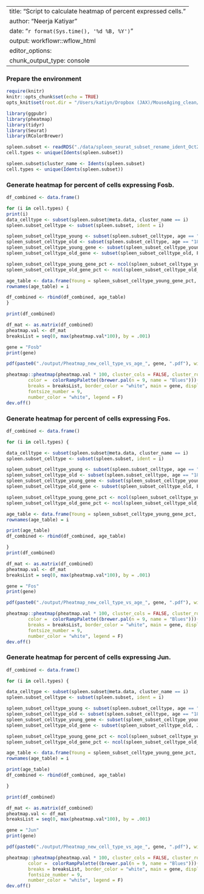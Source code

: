 
---
title: "Script to calculate heatmap of percent expressed cells."
author: "Neerja Katiyar"
date: "`r format(Sys.time(), '%d %B, %Y')`"
output: workflowr::wflow_html
editor_options:
  chunk_output_type: console
---

### Prepare the environment
```r
require(knitr)
knitr::opts_chunk$set(echo = TRUE)
opts_knit$set(root.dir = "/Users/katiyn/Dropbox (JAX)/MouseAging_clean/Mice_aging_NK_resubmission/code/") #set root dir!
```


```r
library(ggpubr)
library(pheatmap)
library(tidyr)
library(Seurat)
library(RColorBrewer)
```

```r
spleen.subset <- readRDS("./data/spleen_seurat_subset_rename_ident_Oct24.rds")
cell.types <- unique(Idents(spleen.subset))

spleen.subset$cluster_name <- Idents(spleen.subset)
cell.types <- unique(Idents(spleen.subset))
```

### Generate heatmap for percent of cells expressing Fosb.
```r
df_combined <- data.frame()

for (i in cell.types) {
print(i)
data_celltype <- subset(spleen.subset@meta.data, cluster_name == i)
spleen.subset_celltype <- subset(spleen.subset, ident = i)

spleen_subset_celltype_young <- subset(spleen.subset_celltype, age == "3m")
spleen_subset_celltype_old <- subset(spleen.subset_celltype, age == "18m")
spleen_subset_celltype_young_gene <- subset(spleen_subset_celltype_young, Fosb > 0)
spleen_subset_celltype_old_gene <- subset(spleen_subset_celltype_old, Fosb > 0)

spleen_subset_celltype_young_gene_pct <- ncol(spleen_subset_celltype_young_gene)/ncol(spleen_subset_celltype_young)
spleen_subset_celltype_old_gene_pct <- ncol(spleen_subset_celltype_old_gene)/ncol(spleen_subset_celltype_old)

age_table <- data.frame(Young = spleen_subset_celltype_young_gene_pct, Aged = spleen_subset_celltype_old_gene_pct)
rownames(age_table) = i

df_combined <- rbind(df_combined, age_table)
}

print(df_combined)

df_mat <- as.matrix(df_combined)
pheatmap.val <- df_mat
breaksList = seq(0, max(pheatmap.val*100), by = .001)

gene = "Fosb"
print(gene)

pdf(paste0("./output/Pheatmap_new_cell_type_vs_age_", gene, ".pdf"), width = 4)

pheatmap::pheatmap(pheatmap.val * 100, cluster_cols = FALSE, cluster_rows = FALSE,
        color =  colorRampPalette((brewer.pal(n = 9, name = "Blues")))(length(breaksList)),
        breaks = breaksList, border_color = "white", main = gene, display_numbers = T,
        fontsize_number = 9,
        number_color = "white", legend = F)
dev.off()
```

### Generate heatmap for percent of cells expressing Fos.
```r
df_combined <- data.frame()

for (i in cell.types) {

data_celltype <- subset(spleen.subset@meta.data, cluster_name == i)
spleen.subset_celltype <- subset(spleen.subset, ident = i)

spleen_subset_celltype_young <- subset(spleen.subset_celltype, age == "3m")
spleen_subset_celltype_old <- subset(spleen.subset_celltype, age == "18m")
spleen_subset_celltype_young_gene <- subset(spleen_subset_celltype_young, Fos > 0)
spleen_subset_celltype_old_gene <- subset(spleen_subset_celltype_old, Fos > 0)

spleen_subset_celltype_young_gene_pct <- ncol(spleen_subset_celltype_young_gene)/ncol(spleen_subset_celltype_young)
spleen_subset_celltype_old_gene_pct <- ncol(spleen_subset_celltype_old_gene)/ncol(spleen_subset_celltype_old)

age_table <- data.frame(Young = spleen_subset_celltype_young_gene_pct, Aged = spleen_subset_celltype_old_gene_pct)
rownames(age_table) = i

print(age_table)
df_combined <- rbind(df_combined, age_table)

}
print(df_combined)

df_mat <- as.matrix(df_combined)
pheatmap.val <- df_mat
breaksList = seq(0, max(pheatmap.val*100), by = .001)

gene = "Fos"
print(gene)

pdf(paste0("./output/Pheatmap_new_cell_type_vs_age_", gene, ".pdf"), width = 4)

pheatmap::pheatmap(pheatmap.val * 100, cluster_cols = FALSE, cluster_rows = FALSE,
        color =  colorRampPalette((brewer.pal(n = 9, name = "Blues")))(length(breaksList)),
        breaks = breaksList, border_color = "white", main = gene, display_numbers = T,
        fontsize_number = 9,
        number_color = "white", legend = F)
dev.off()
```

### Generate heatmap for percent of cells expressing Jun.
```r

df_combined <- data.frame()

for (i in cell.types) {

data_celltype <- subset(spleen.subset@meta.data, cluster_name == i)
spleen.subset_celltype <- subset(spleen.subset, ident = i)

spleen_subset_celltype_young <- subset(spleen.subset_celltype, age == "3m")
spleen_subset_celltype_old <- subset(spleen.subset_celltype, age == "18m")
spleen_subset_celltype_young_gene <- subset(spleen_subset_celltype_young, Jun > 0)
spleen_subset_celltype_old_gene <- subset(spleen_subset_celltype_old, Jun > 0)

spleen_subset_celltype_young_gene_pct <- ncol(spleen_subset_celltype_young_gene)/ncol(spleen_subset_celltype_young)
spleen_subset_celltype_old_gene_pct <- ncol(spleen_subset_celltype_old_gene)/ncol(spleen_subset_celltype_old)

age_table <- data.frame(Young = spleen_subset_celltype_young_gene_pct, Aged = spleen_subset_celltype_old_gene_pct)
rownames(age_table) = i

print(age_table)
df_combined <- rbind(df_combined, age_table)

}

print(df_combined)

df_mat <- as.matrix(df_combined)
pheatmap.val <- df_mat
breaksList = seq(0, max(pheatmap.val*100), by = .001)

gene = "Jun"
print(gene)

pdf(paste0("./output/Pheatmap_new_cell_type_vs_age_", gene, ".pdf"), width = 4)

pheatmap::pheatmap(pheatmap.val * 100, cluster_cols = FALSE, cluster_rows = FALSE,
        color =  colorRampPalette((brewer.pal(n = 9, name = "Blues")))(length(breaksList)),
        breaks = breaksList, border_color = "white", main = gene, display_numbers = T,
        fontsize_number = 9,
        number_color = "white", legend = F)
dev.off()
```

